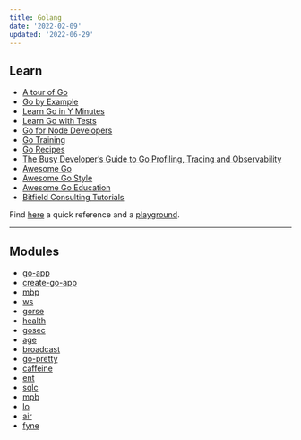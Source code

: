 ```yaml
---
title: Golang
date: '2022-02-09'
updated: '2022-06-29'
---
```


## Learn

-   [A tour of Go](https://tour.golang.org/)
-   [Go by Example](https://gobyexample.com/)
-   [Learn Go in Y Minutes](https://learnxinyminutes.com/docs/go/)
-   [Learn Go with Tests](https://quii.gitbook.io/learn-go-with-tests/)
-   [Go for Node Developers](https://github.com/miguelmota/golang-for-nodejs-developers)
-   [Go Training](https://github.com/ardanlabs/gotraining/tree/master/reading)
-   [Go Recipes](https://github.com/nikolaydubina/go-recipes)
-   [The Busy Developer’s Guide to Go Profiling, Tracing and Observability](https://github.com/DataDog/go-profiler-notes/blob/main/guide/README.md)
-   [Awesome Go](https://github.com/avelino/awesome-go)
-   [Awesome Go Style](https://github.com/dgryski/awesome-go-style)
-   [Awesome Go Education](https://mehdihadeli.github.io/awesome-go-education/)
-   [Bitfield Consulting Tutorials](https://bitfieldconsulting.com/golang)

Find [here](https://encore.dev/guide/go.mod) a quick reference and a [playground](https://goplay.tools/).

---

## Modules

-   [go-app](https://github.com/maxence-charriere/go-app)
-   [create-go-app](https://github.com/create-go-app/cli)
-   [mbp](https://github.com/vbauerster/mpb)
-   [ws](https://github.com/gobwas/ws)
-   [gorse](https://github.com/zhenghaoz/gorse)
-   [health](https://github.com/alexliesenfeld/health)
-   [gosec](https://github.com/securego/gosec)
-   [age](https://github.com/FiloSottile/age)
-   [broadcast](https://github.com/teivah/broadcast)
-   [go-pretty](https://github.com/jedib0t/go-pretty)
-   [caffeine](https://github.com/rehacktive/caffeine)
-   [ent](https://github.com/ent/ent)
-   [sqlc](https://github.com/kyleconroy/sqlc)
-   [mpb](https://github.com/vbauerster/mpb)
-   [lo](https://github.com/samber/lo)
-   [air](https://github.com/cosmtrek/air)
-   [fyne](https://github.com/fyne-io/fyne)
